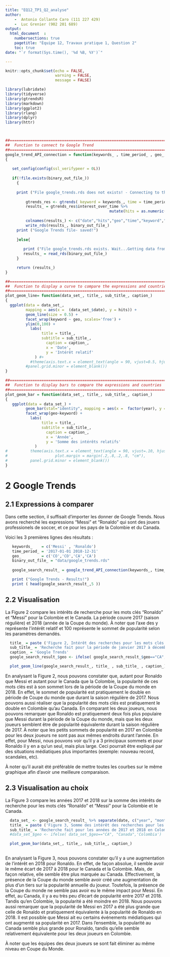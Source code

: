 ```yaml
---
title: "EQ12_TP1_Q2_analyse"
author: 
    -  Antonio Collante Caro (111 227 429)
    -  Luc Grenier (902 201 689)
output: 
  html_document  :
    numbersections: true
    pagetitle: "Équipe 12, Travaux pratique 1, Question 2"
    toc: true
date: "`r format(Sys.time(), '%d %B, %Y')`"

---
```




```r
knitr::opts_chunk$set(echo = FALSE,
                      warning = FALSE,
                      message = FALSE)

library(lubridate)
library(tidyverse)
library(gtrendsR)
library(markdown)
library(ggplot2)
library(rlang)
library(dplyr)
library(httr)



##==========================================================================================
##  Function to connect to Google Trend
##==========================================================================================
google_trend_API_connection = function(keywords_ , time_period_ , geo_, binary_out_file_)
{
   
   set_config(config(ssl_verifypeer = 0L))
 
   if(!file.exists(binary_out_file_))
	 {
	  
     print ("File google_trends.rds does not exists! - Connecting to the Google Trends API...")
		
		 gtrends_res <- gtrends( keyword = keywords_, time = time_period_, geo = geo_)
		 results_ = gtrends_res$interest_over_time %>%
		     		                          mutate(hits = as.numeric(ifelse(hits == "<1", 0, hits)))
		
		 colnames(results_) <- c("date","hits","geo","time","keyword","gprop","category")
		 write_rds(results_, binary_out_file_)
     print ("Google Trends file- saved!")
    
	 }else{
	   
	    print ("File google_trends.rds exists. Wait...Getting data from file...")
	    results_ = read_rds(binary_out_file_)
	 }

	 return (results_)
}

##==========================================================================================
##  Function to display a curve to compare the expressions and countries
##==========================================================================================
plot_geom_line= function(data_set_, title_, sub_title_, caption_)
{
  ggplot(data = data_set_,
         mapping = aes(x =  (data_set_$date), y = hits)) + 
         geom_line(size = 0.5) +
         facet_wrap(keyword ~ geo, scales='free') +
         ylim(0,100) +
	       labs(
	            title = title_,
	            subtitle = sub_title_,
		          caption = caption_,
		          x = 'Date',
		          y = 'Intérêt relatif'
     		 ) #+
	       #theme(axis.text.x = element_text(angle = 90, vjust=0.5, hjust = 1),  # rotate x axis text
         #panel.grid.minor = element_blank())
}

##==========================================================================================
##  Function to display bars to compare the expressions and countries
##==========================================================================================
plot_geom_bar = function(data_set_, title_, sub_title_, caption_)
{
   ggplot(data = data_set_) + 
         geom_bar(stat="identity", mapping = aes(x =  factor(year), y = hits)) +
         facet_wrap(geo~keyword) +
	       labs(
	            title = title_,
	            subtitle = sub_title_,
		          caption = caption_,
		          x = 'Année',
		          y = 'Somme des intérêts relatifs'
     		 ) 
# 	       theme(axis.text.x = element_text(angle = 90, vjust=.10, hjust = .10 ),  # rotate x axis text
# 	                  plot.margin = margin(.2,.8,.2,.8, "cm"),
#          panel.grid.minor = element_blank())
}

```
# 2 Google Trends

## 2.1 Expressions à comparer
Dans cette section, il suffisait d'importer les donner de Google Trends. Nous avons recherché les expressions "Messi" et "Ronaldo" qui sont des jouers professionels de soccer, et ce pour les pays de la Colombie et du Canada.

Voici les 3 premières lignes des résultats :
```r

   keywords_    = c('Messi' , 'Ronaldo')  
   time_period_ = '2017-01-01 2018-12-31'
   geo_         = c('CO','CO','CA','CA')
   binary_out_file_ = "data/google_trends.rds"
   
   google_search_result_ = google_trend_API_connection(keywords_, time_period_, geo_, binary_out_file_)

   print ("Google Trends - Results!")
   print ( head(google_search_result_,5 ))


```

## 2.2 Visualisation

La Figure 2 compare les intérêts de recherche pour les mots clés "Ronaldo" et "Messi" pour la Colombie et le Canada. La période couvre 2017 (saison régulière) et 2018 (année de la Coupe du monde). À noter que l'axe des y représente l'intérêt relatif et 100 représente le sommet de popularité selon les paramètres demandés.

```r

  title_ = paste ('Figure 2, Intérêt des recherches pour les mots clés Ronaldo et Messi' )
  sub_title_ = 'Recherche fait pour la période de janvier 2017 à décembre 2018 en Colombie et au Canada'
  caption_ = 'Google Trends'
  google_search_result_$geo <- ifelse( google_search_result_$geo=="CA", "Canada",'Colombie')

  plot_geom_line(google_search_result_, title_ , sub_title_ , caption_)

```  

En analysant la Figure 2, nous pouvons constater que, autant pour Ronaldo que Messi et autant pour le Canada que la Colombie, la popularité de ces mots clés est à son sommet lors de la période de la Coupe du monde en 2018. En effet, le sommet de popularité est pratiquement le double en période de Coupe du monde que durant la saison régulière de 2017. Nous pouvons aussi réaliser que la popularité des mots clés est pratiquement le double en Colombie qu'au Canada. En comparant les deux joueurs, nous pouvons remarquer que Ronaldo est pratiquement deux fois plus populaire que Messi durant la période de la Coupe du monde, mais que les deux joueurs semblent être de popularité équivalente durant la saison régulière de 2017. À noter que les petits sommets de popularité en 2017 en Colombie pour les deux joueurs ne sont pas aux mêmes endroits durant l'année. En effet, pour Messi, nous pouvons voir qu'il y a 3 principaux sommets et pour Ronaldo il y en a qu'un seul, mais plus large. Ceci pourrait être expliqué par des situations médiatiques plus importantes (exemple: nouveau record, scandales, etc).

À noter qu'il aurait été préférable de mettre toutes les courbes sur le même graphique afin d'avoir une meilleure comparaison.

## 2.3 Visualisation au choix

La Figure 3 compare les années 2017 et 2018 sur la somme des intérêts de recherche pour les mots clés "Ronaldo" et "Messi" pour la Colombie et le Canada.

```r
  
  data_set_ <- google_search_result_ %>% separate(date, c("year", "month", "day"), sep = "-", convert = TRUE, remove = FALSE)
  title_ = paste ('Figure 3, Somme des intérêt des recherches pour les mots clés Ronaldo et Messi' )
  sub_title_ = 'Recherche fait pour les années de 2017 et 2018 en Colombie et au Canada'
  #data_set_$geo <- ifelse( data_set_$geo=="CA", "Canada",'Colombia')

  plot_geom_bar(data_set_, title_, sub_title_, caption_) 
 
```  

En analysant la Figure 3, nous pouvons constater qu'il y a une augmentation de l'intérêt en 2018 pour Ronaldo. En effet, de façon absolue, il semble avoir le même écart de 2017 à 2018 pour le Canada et la Colombie. Mais, de façon relative, elle semble être plus marquée au Canada. Effectivement, la présence de la Coupe du monde semble avoir créé une augmentation de plus d'un tiers sur la popularité annuelle du joueur. Toutefois, la présence de la Coupe du monde ne semble pas avoir eu le même impact pour Messi. En effet, au Canada, il y a eu très peu d'écart de popularité entre 2017 et 2018. Tandis qu'en Colombie, la popularité a été moindre en 2018. Nous pouvons aussi remarquer que la popularité de Messi en 2017 a été plus grande que celle de Ronaldo et pratiquement équivalente à la popularité de Ronaldo en 2018. Il est possible que Messi ait eu certains événements médiatiques qui ont augmenté sa popularité en 2017. Dans l'ensemble, la popularité au Canada semble plus grande pour Ronaldo, tandis qu'elle semble relativement équivalente pour les deux joueurs en Colombie.

À noter que les équipes des deux joueurs se sont fait éliminer au même niveau en Coupe du Monde.